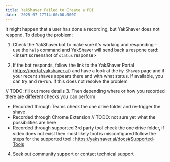 ```yaml
---
title: YakShaver Failed to Create a PBI
date: '2025-07-17T14:00:00.000Z'
---
```


It might happen that a user has done a recording, but YakShaver does not respond. To debug the problem:

1. Check the YakShaver bot to make sure it's working and responding - use the `help` command and YakShaver will send back a respone card:
<insert screenshot of `status` response>

2. If the bot responds, follow the link to the YakShaver Portal (https://portal.yakshaver.ai) and have a look at the `My Shaves` page and if your recent shaves appears there and with what status.
If available, you can try and re-run. If this does not resolve the problem

// TODO: fill out more details
3. Then depending where or how you recorded there are different checks you can perform
 * Recorded through Teams
       check the one drive folder and re-trigger the shave 
 * Recorded through Chrome Extension
       // TODO: not sure yet what the possibilities are here
 * Recorded through supported 3rd party tool
      check the one drive folder, if video does not exist then most likely tool is misconfigured follow the steps for the supported tool : https://yakshaver.ai/docs#Supported-Tools
4. Seek out community support or contact technical support
